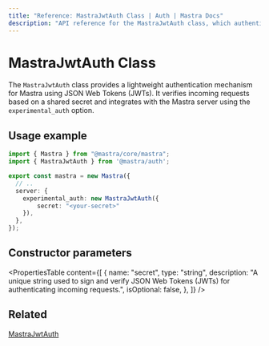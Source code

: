 ```yaml
---
title: "Reference: MastraJwtAuth Class | Auth | Mastra Docs"
description: "API reference for the MastraJwtAuth class, which authenticates Mastra applications using JSON Web Tokens."
---
```


# MastraJwtAuth Class

The `MastraJwtAuth` class provides a lightweight authentication mechanism for Mastra using JSON Web Tokens (JWTs). It verifies incoming requests based on a shared secret and integrates with the Mastra server using the `experimental_auth` option.

## Usage example

```typescript title="src/mastra/index.ts" showLineNumbers copy
import { Mastra } from "@mastra/core/mastra";
import { MastraJwtAuth } from '@mastra/auth';

export const mastra = new Mastra({
  // ..
  server: {
    experimental_auth: new MastraJwtAuth({
        secret: "<your-secret>"
    }),
  },
});
```

## Constructor parameters

<PropertiesTable
  content={[
    {
      name: "secret",
      type: "string",
      description: "A unique string used to sign and verify JSON Web Tokens (JWTs) for authenticating incoming requests.",
      isOptional: false,
    },
  ]}
/>

## Related

[MastraJwtAuth](/docs/auth/jwt)
